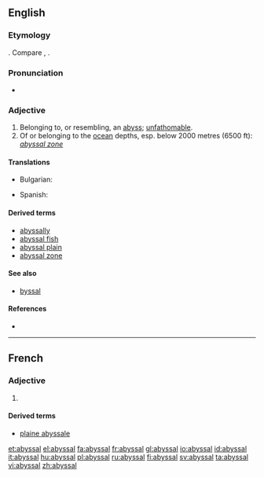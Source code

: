 ==English==

===Etymology===
{{etyl|ML.}} {{term|abyssalis|lang=la}}. Compare {{term|abyss}}, {{term|abysmal}}.

===Pronunciation===
* {{IPA|/ə'bısəl/}}

===Adjective===
{{en-adj|-}}

# Belonging to, or resembling, an [[abyss]]; [[unfathomable]].
# Of or belonging to the [[ocean]] depths, esp. below 2000 metres (6500 ft): ''[[abyssal zone]]''

====Translations====
{{trans-top|belonging to the ocean depths}}
* Bulgarian: {{t|bg|дълбоководен}}
{{trans-mid}}
* Spanish: {{t+|es|abisal}}
{{trans-bottom}}

====Derived terms====
* [[abyssally]]
* [[abyssal fish]]
* [[abyssal plain]] {{qualifier|physical geography}}
* [[abyssal zone]] {{qualifier|physical geography}}

====See also====
* [[byssal]]

====References====
* {{R:Webster 1913}}

----

==French==

===Adjective===
{{fr-adj-al|abyss}}

# {{l|en|abyssal}}

====Derived terms====
* [[plaine abyssale]]

[[et:abyssal]]
[[el:abyssal]]
[[fa:abyssal]]
[[fr:abyssal]]
[[gl:abyssal]]
[[io:abyssal]]
[[id:abyssal]]
[[it:abyssal]]
[[hu:abyssal]]
[[pl:abyssal]]
[[ru:abyssal]]
[[fi:abyssal]]
[[sv:abyssal]]
[[ta:abyssal]]
[[vi:abyssal]]
[[zh:abyssal]]